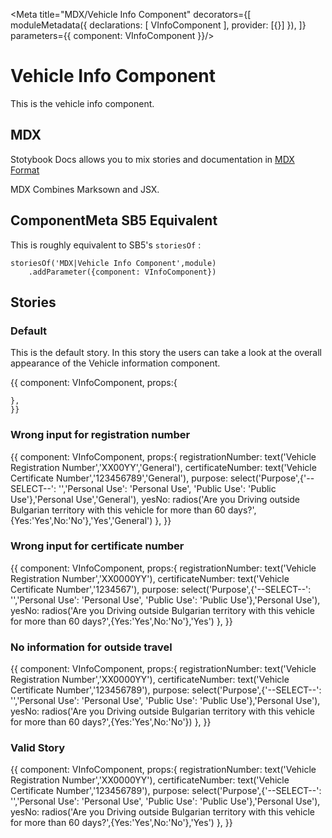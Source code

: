 
<Meta title="MDX/Vehicle Info Component" decorators={[
    moduleMetadata({
        declarations: [
            VInfoComponent
        ],
        provider: [{}]
    }),
]} parameters={{
    component: VInfoComponent
}}/>

# Vehicle Info Component 

This is the vehicle info component.

## MDX

Stotybook Docs allows you to mix stories and documentation in 
[MDX Format](https://mdxjs.com/)

MDX Combines Marksown and JSX.

## ComponentMeta SB5 Equivalent

This is roughly equivalent to SB5's `storiesOf` :

```
storiesOf('MDX|Vehicle Info Component',module)
    .addParameter({component: VInfoComponent})

```

## Stories

### Default

This is the default story. In this story the users can take a look at the overall
appearance of the Vehicle information component.

<Preview>
  <Story name="Default">{{
    component: VInfoComponent,
    props:{
      
    },
    }}    
  </Story>
</Preview>

### Wrong input for registration number

<Preview>
  <Story name="Wrong Vehicle Registration Number">{{
    component: VInfoComponent,
    props:{
      registrationNumber: text('Vehicle Registration Number','XX00YY','General'),
      certificateNumber: text('Vehicle Certificate Number','123456789','General'),
      purpose: select('Purpose',{'--SELECT--': '','Personal Use': 'Personal Use', 'Public Use': 'Public Use'},'Personal Use','General'),
      yesNo: radios('Are you Driving outside Bulgarian territory with this vehicle for more than 60 days?',{Yes:'Yes',No:'No'},'Yes','General')
    },
    }}    
  </Story>
</Preview>

### Wrong input for certificate number

<Preview>
  <Story name="Wrong Vehicle Certificate Number">{{
    component: VInfoComponent,
    props:{
      registrationNumber: text('Vehicle Registration Number','XX0000YY'),
      certificateNumber: text('Vehicle Certificate Number','1234567'),
      purpose: select('Purpose',{'--SELECT--': '','Personal Use': 'Personal Use', 'Public Use': 'Public Use'},'Personal Use'),
      yesNo: radios('Are you Driving outside Bulgarian territory with this vehicle for more than 60 days?',{Yes:'Yes',No:'No'},'Yes')
    },
    }}    
  </Story>
</Preview>

### No information for outside travel

<Preview>
  <Story name="No information about outside travel">{{
    component: VInfoComponent,
    props:{
      registrationNumber: text('Vehicle Registration Number','XX0000YY'),
      certificateNumber: text('Vehicle Certificate Number','123456789'),
      purpose: select('Purpose',{'--SELECT--': '','Personal Use': 'Personal Use', 'Public Use': 'Public Use'},'Personal Use'),
      yesNo: radios('Are you Driving outside Bulgarian territory with this vehicle for more than 60 days?',{Yes:'Yes',No:'No'})
    },
    }}    
  </Story>
</Preview>

### Valid Story

<Preview>
  <Story name="All information is correct">{{
    component: VInfoComponent,
    props:{
      registrationNumber: text('Vehicle Registration Number','XX0000YY'),
      certificateNumber: text('Vehicle Certificate Number','123456789'),
      purpose: select('Purpose',{'--SELECT--': '','Personal Use': 'Personal Use', 'Public Use': 'Public Use'},'Personal Use'),
      yesNo: radios('Are you Driving outside Bulgarian territory with this vehicle for more than 60 days?',{Yes:'Yes',No:'No'},'Yes')
    },
    }}    
  </Story>
</Preview>